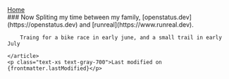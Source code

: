 ---
---



<Layout>
    <div>
        <a href="/" class="font-medium text-xl underline decoration-2 underline-offset-4 text-gray-950 hover:text-gray-600"> Home</a>
    </div>
    <article class="prose">
        ### Now
        Spliting my time between my family, [openstatus.dev](https://openstatus.dev) and [runreal](https://www.runreal.dev).

        Traing for a bike race in early june, and a small trail in early July

    </article>
    <p class="text-xs text-gray-700">Last modified on {frontmatter.lastModified}</p>
</Layout>
